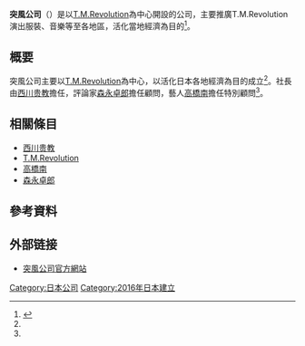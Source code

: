 {{Infobox Company
| company_name        = 突風公司
| company_name_en     =
| company_logo        = 
| company_type        = [[株式會社|株式會社]]
| original_text       = {{lang|ja|株式会社突風}}
| original_spelling   = 
| company_slogan      = 
| market_information  = 
| abbreviated_name    = 
| predecessor         = 
| successor           =
| foundation          = 2016年4月1日
| location            =
| zip_code            =
| area_served         = 
| telephone_no        = 
| key_people          = [[西川贵教|西川贵教]]
| industry            = [[企劃|企劃]]、推動地區經濟活化
| products            =
| services            = 
| capital             = 
| revenue             = 
| operating_income    = 
| profit              = 
| total_asset         = 
| net_asset           = 
| market_value        = 
| num_employees       = 
| equity              = 
| P/E ratio           = 
| earnings per share  = 
| Net asset value     = 
| accounting_period   = 
| parent              = 
| divisions           = 
| major_shareholder   = 
| subsid              = 
| homepage            = http://www.toppu.jp/
| width               = 
}}
'''突風公司'''（{{lang-ja|株式会社突風}}）是以[[T.M.Revolution|T.M.Revolution]]為中心開設的公司，主要推廣T.M.Revolution演出服裝、音樂等至各地區，活化當地經濟為目的<ref name="news-1">{{cite news |url=http://nlab.itmedia.co.jp/nl/articles/1604/06/news145.html |title=T.M.R.西川貴教の新会社、高橋みなみ、森永卓郎を迎え地域活性のトルネードプランを明かす |date=2016年4月6日 |publisher=ねとらぼ |accessdate=2017年2月22日 |language=ja |archiveurl=https://web.archive.org/web/20160406132753/http://nlab.itmedia.co.jp/nl/articles/1604/06/news145.html |archivedate=2016年4月6日 |deadurl=no}}</ref>。

== 概要 ==
突風公司主要以[[T.M.Revolution|T.M.Revolution]]為中心，以活化日本各地經濟為目的成立<ref name="news-1"/>。社長由[[西川贵教|西川贵教]]擔任，評論家[[森永卓郎|森永卓郎]]擔任顧問，藝人[[高橋南|高橋南]]擔任特別顧問<ref name="news-1"/>。

== 相關條目 ==
* [[西川贵教|西川贵教]]
* [[T.M.Revolution|T.M.Revolution]]
* [[高橋南|高橋南]]
* [[森永卓郎|森永卓郎]]

== 參考資料 ==
{{Reflist|1}}

== 外部链接 ==
* [https://web.archive.org/web/20160410104556/http://www.toppu.jp/ 突風公司官方網站] {{Ja}}
{{T.M.Revolution}}
[[Category:日本公司|Category:日本公司]]
[[Category:2016年日本建立|Category:2016年日本建立]]